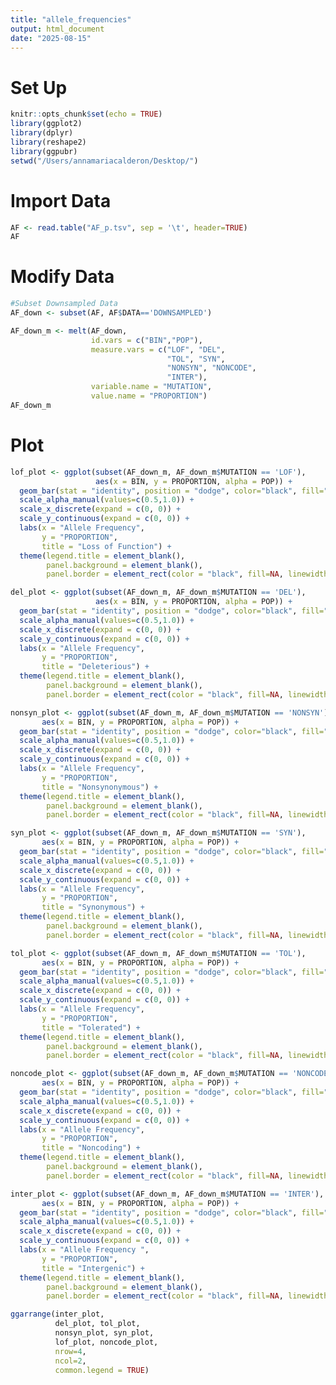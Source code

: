 ```yaml
---
title: "allele_frequencies"
output: html_document
date: "2025-08-15"
---
```


# Set Up

```r
knitr::opts_chunk$set(echo = TRUE)
library(ggplot2)
library(dplyr)
library(reshape2)
library(ggpubr)
setwd("/Users/annamariacalderon/Desktop/")
```

# Import Data

```r
AF <- read.table("AF_p.tsv", sep = '\t', header=TRUE)
AF
```

# Modify Data

```r

#Subset Downsampled Data
AF_down <- subset(AF, AF$DATA=='DOWNSAMPLED')

AF_down_m <- melt(AF_down,
                  id.vars = c("BIN","POP"), 
                  measure.vars = c("LOF", "DEL",
                                   "TOL", "SYN",
                                   "NONSYN", "NONCODE",
                                   "INTER"),
                  variable.name = "MUTATION",
                  value.name = "PROPORTION")
AF_down_m
```

# Plot

```r
lof_plot <- ggplot(subset(AF_down_m, AF_down_m$MUTATION == 'LOF'), 
                   aes(x = BIN, y = PROPORTION, alpha = POP)) +
  geom_bar(stat = "identity", position = "dodge", color="black", fill="#FF4073") +
  scale_alpha_manual(values=c(0.5,1.0)) +
  scale_x_discrete(expand = c(0, 0)) +
  scale_y_continuous(expand = c(0, 0)) + 
  labs(x = "Allele Frequency", 
       y = "PROPORTION",
       title = "Loss of Function") + 
  theme(legend.title = element_blank(),
        panel.background = element_blank(),
        panel.border = element_rect(color = "black", fill=NA, linewidth = 1.5))

del_plot <- ggplot(subset(AF_down_m, AF_down_m$MUTATION == 'DEL'), 
                   aes(x = BIN, y = PROPORTION, alpha = POP)) +
  geom_bar(stat = "identity", position = "dodge", color="black", fill="#FF6B40") +
  scale_alpha_manual(values=c(0.5,1.0)) +
  scale_x_discrete(expand = c(0, 0)) +
  scale_y_continuous(expand = c(0, 0)) + 
  labs(x = "Allele Frequency", 
       y = "PROPORTION",
       title = "Deleterious") + 
  theme(legend.title = element_blank(),
        panel.background = element_blank(),
        panel.border = element_rect(color = "black", fill=NA, linewidth = 1.5))

nonsyn_plot <- ggplot(subset(AF_down_m, AF_down_m$MUTATION == 'NONSYN'), 
       aes(x = BIN, y = PROPORTION, alpha = POP)) +
  geom_bar(stat = "identity", position = "dodge", color="black", fill="#FFCC40") +
  scale_alpha_manual(values=c(0.5,1.0)) +
  scale_x_discrete(expand = c(0, 0)) +
  scale_y_continuous(expand = c(0, 0)) + 
  labs(x = "Allele Frequency", 
       y = "PROPORTION",
       title = "Nonsynonymous") + 
  theme(legend.title = element_blank(),
        panel.background = element_blank(),
        panel.border = element_rect(color = "black", fill=NA, linewidth = 1.5))

syn_plot <- ggplot(subset(AF_down_m, AF_down_m$MUTATION == 'SYN'), 
       aes(x = BIN, y = PROPORTION, alpha = POP)) +
  geom_bar(stat = "identity", position = "dodge", color="black", fill="#80FF40") +
  scale_alpha_manual(values=c(0.5,1.0)) +
  scale_x_discrete(expand = c(0, 0)) +
  scale_y_continuous(expand = c(0, 0)) + 
  labs(x = "Allele Frequency", 
       y = "PROPORTION",
       title = "Synonymous") + 
  theme(legend.title = element_blank(),
        panel.background = element_blank(),
        panel.border = element_rect(color = "black", fill=NA, linewidth = 1.5))

tol_plot <- ggplot(subset(AF_down_m, AF_down_m$MUTATION == 'TOL'), 
       aes(x = BIN, y = PROPORTION, alpha = POP)) +
  geom_bar(stat = "identity", position = "dodge", color="black", fill="#40E6FF") +
  scale_alpha_manual(values=c(0.5,1.0)) +
  scale_x_discrete(expand = c(0, 0)) +
  scale_y_continuous(expand = c(0, 0)) + 
  labs(x = "Allele Frequency", 
       y = "PROPORTION",
       title = "Tolerated") + 
  theme(legend.title = element_blank(),
        panel.background = element_blank(),
        panel.border = element_rect(color = "black", fill=NA, linewidth = 1.5))

noncode_plot <- ggplot(subset(AF_down_m, AF_down_m$MUTATION == 'NONCODE'), 
       aes(x = BIN, y = PROPORTION, alpha = POP)) +
  geom_bar(stat = "identity", position = "dodge", color="black", fill="#006EFF") +
  scale_alpha_manual(values=c(0.5,1.0)) +
  scale_x_discrete(expand = c(0, 0)) +
  scale_y_continuous(expand = c(0, 0)) + 
  labs(x = "Allele Frequency", 
       y = "PROPORTION",
       title = "Noncoding") + 
  theme(legend.title = element_blank(),
        panel.background = element_blank(),
        panel.border = element_rect(color = "black", fill=NA, linewidth = 1.5))

inter_plot <- ggplot(subset(AF_down_m, AF_down_m$MUTATION == 'INTER'), 
       aes(x = BIN, y = PROPORTION, alpha = POP)) +
  geom_bar(stat = "identity", position = "dodge", color="black", fill="#303030") +
  scale_alpha_manual(values=c(0.5,1.0)) +
  scale_x_discrete(expand = c(0, 0)) +
  scale_y_continuous(expand = c(0, 0)) + 
  labs(x = "Allele Frequency ", 
       y = "PROPORTION",
       title = "Intergenic") + 
  theme(legend.title = element_blank(),
        panel.background = element_blank(),
        panel.border = element_rect(color = "black", fill=NA, linewidth = 1.5))

ggarrange(inter_plot,
          del_plot, tol_plot,
          nonsyn_plot, syn_plot,
          lof_plot, noncode_plot,
          nrow=4,
          ncol=2,
          common.legend = TRUE)
```
